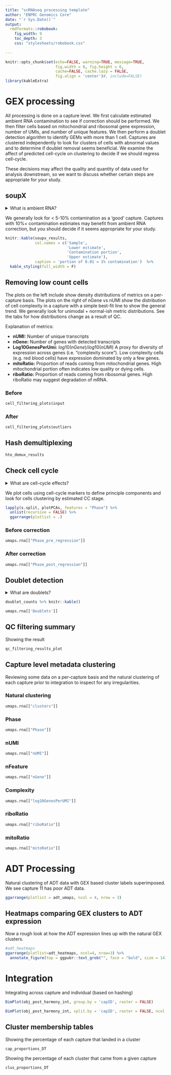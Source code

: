 ```yaml
---
title: "scRNAseq processing template"
author: "ENPRC Genomics Core"
date: "`r Sys.Date()`"
output: 
  rmdformats::robobook:
    fig_width: 9
    toc_depth: 3
    css: "stylesheets/robobook.css"
    
---
```


```r
knitr::opts_chunk$set(echo=FALSE, warning=TRUE, message=TRUE,
                      fig.width = 8, fig.height = 6,
                      cache=FALSE, cache.lazy = FALSE,
                      fig.align = 'center')#, include=FALSE)
library(kableExtra)
```

# GEX processing

All processing is done on a capture level. We first calculate estimated ambient 
RNA contamination to see if correction should be performed. We then filter cells
based on mitochondrial and ribosomal gene expression, number of UMIs, and number
of unique features. We then perform a doublet detection algorithm to identify
GEMs with more than 1 cell. Captures are clustered independently to look for 
clusters of cells with abnormal values and to determine if doublet removal seems
beneficial. We examine the affect of predicted cell-cycle on clustering to 
decide if we should regress cell-cycle.

These decisions may affect the quality and quantity of
data used for analysis downstream, so we want to discuss whether certain
steps are appropriate for your study. 

## soupX

<details>

<summary>What is ambient RNA?</summary>

"In droplet based, single cell RNA-seq experiments, there is always a
certain amount of background mRNAs present in the dilution that gets
distributed into the droplets with cells and sequenced along with them.
The net effect of this is to produce a background contamination that
represents expression not from the cell contained within a droplet, but
the solution that contained the cells.

This collection of cell free mRNAs floating in the input solution
(henceforth referred to as "the soup") is created from cells in the
input solution being lysed. Because of this, the soup looks different
for each input solution and strongly resembles the expression pattern
obtained by summing all the individual cells." [taken from SoupX
vignette](https://rawcdn.githack.com/constantAmateur/SoupX/204b602418df12e9fdb4b68775a8b486c6504fe4/inst/doc/pbmcTutorial.html)

Removing ambient RNA can clean input counts, but does represent a
somewhat 'unsupervised' curration of the data that is a bit of a black
box.

[Further
reading](https://academic.oup.com/gigascience/article/9/12/giaa151/6049831)

</details>

We generally look for < 5-10% contamination as a 'good' capture. Captures
with 10%+ contamination estimates may benefit from ambient RNA correction, but
you should decide if it seems appropriate for your study. 

```r
knitr::kable(soupx_results,
             col.names = c('Sample',
                           'Lower estimate',
                           'Contamination portion',
                           'Upper estimate'),
             caption = 'portion of 0.01 = 1% contamination')  %>%
  kable_styling(full_width = F)
```

## Removing low count cells {.tabset}

The plots on the left include show density distributions of metrics on a 
per-capture basis. The plots on the right of nGene vs nUMI
show the distribution of cell complexity in a capture with a simple
best-fit line to show the general trend. We generally look for unimodal + 
normal-ish metric distributions. See the tabs for how distributions change
as a result of QC. 

Explanation of metrics:

-   **nUMI:** Number of unique transcripts
-   **nGene:** Number of genes with detected transcripts
-   **Log10GenesPerUmi:** $log10(nGene)/log10(nUMI)$ A proxy for diversity of expression across genes (i.e. "complexity score"). Low complexity cells (e.g. red blood cells) have expression dominated by only a few genes.
-   **mitoRatio:** Proportion of reads coming from mitochondrial genes.
    High mitochondrial portion often indicates low quality or dying
    cells.
-   **riboRatio:** Proportion of reads coming from ribosomal genes. High
    riboRatio may suggest degradation of mRNA.

### Before

```r
cell_filtering_plots$input
```

### After {.active}

```r
cell_filtering_plots$outliers
```

## Hash demultiplexing

```r
hto_demux_results
```

## Check cell cycle {.tabset}

<details>

<summary>What are cell-cycle effects?</summary>

Cells at different stages of growth can exhibit unique expression
profiles. For some studies, detecting signal between cells of different
stages in not interesting and can confound or obscure results of
interest. A set of cell-cycle marker genes can be used to approximate
growth stage and regress expression data to ignore variance due to cell
cycle.

Note that this is probably not a desirable outcome for studies focusing
on cell differentiation or other inquiries related to cell growth &
cycling.

[Further
reading](https://github.com/hbctraining/scRNA-seq_online/blob/master/lessons/cell_cycle_scoring.md)

</details>

We plot cells using cell-cycle markers to define principle components
and look for cells clustering by estimated CC stage.

```r
lapply(s.split, plotPCAs, features = "Phase") %>%
  unlist(recursive = FALSE) %>%
  ggarrange(plotlist = .)
```

### Before correction

```r
umaps.rna[["Phase_pre_regression"]]
```

### After correction

```r
umaps.rna[["Phase_post_regression"]]
```

## Doublet detection

<details>

<summary>What are doublets?</summary>

Most single-cell technologies are imperfect at isolating a single-cells.
It is not impossible to have 2 or more cells in the same GEM or well,
where each cell would be tagged with the same barcode. After sequencing,
the shared barcode makes all reads appear to have come from one cell.
This has various negative effects, including obscuring real signal.

Sometimes, real 'biological' doublets can occur with two cells in close
contact. If these are of interest to your study, we may want to consider
not removing doublets.

[Further
reading](https://www.cell.com/cell-systems/fulltext/S2405-4712(19)30073-0)

</details>

```r
doublet_counts %>% knitr::kable()
```

```r
umaps.rna[['Doublets']]
```


## QC filtering summary

Showing the result 

```r
qc_filtering_results_plot
```

## Capture level metadata clustering {.tabset}

Reviewing some data on a per-capture basis and the natural clustering of each
capture prior to integration to inspect for any irregularities. 

### Natural clustering

```r
umaps.rna[["clusters"]]
```

### Phase

```r
umaps.rna[["Phase"]]
```

### nUMI

```r
umaps.rna[["nUMI"]]
```

### nFeature

```r
umaps.rna[["nGene"]]
```

### Complexity

```r
umaps.rna[["log10GenesPerUMI"]]
```

### riboRatio

```r
umaps.rna[["riboRatio"]]
```

### mitoRatio

```r
umaps.rna[["mitoRatio"]]
```

# ADT Processing

Natural clustering of ADT data with GEX based cluster labels superimposed.
We see capture 11 has poor ADT data.

```r
ggarrange(plotlist = adt_umaps, ncol = 4, nrow = 3) 
```

## Heatmaps comparing GEX clusters to ADT expression

Now a rough look at how the ADT expression lines up with the natural GEX clusters.

```r
#adt_heatmaps
ggarrange(plotlist=adt_heatmaps, ncol=4, nrow=3) %>%
  annotate_figure(top = ggpubr::text_grob("", face = "bold", size = 14))
```

# Integration

Integrating across capture and individual (based on hashing)

```r
DimPlot(obj_post_harmony_int, group.by = 'capID', raster = FALSE)
```

```r
DimPlot(obj_post_harmony_int, split.by = 'capID', raster = FALSE, ncol = 5)
```

## Cluster membership tables

Showing the percentage of each capture that landed in a cluster

```r
cap_proportions_DT
```

Showing the percentage of each cluster that came from a given capture

```r
clus_proportions_DT
```


